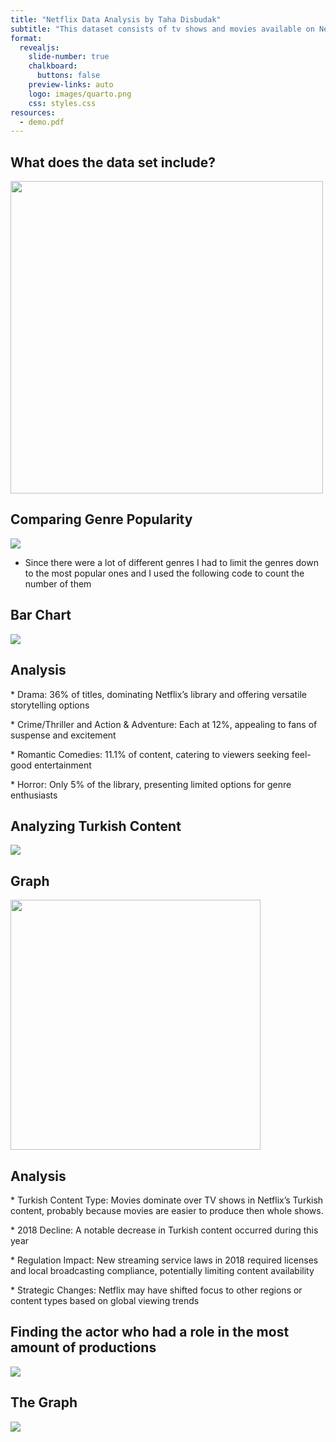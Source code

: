 ```yaml
---
title: "Netflix Data Analysis by Taha Disbudak"
subtitle: "This dataset consists of tv shows and movies available on Netflix as of 2019. The dataset is collected from Flixable which is a third-party Netflix search engine"
format:
  revealjs: 
    slide-number: true
    chalkboard: 
      buttons: false
    preview-links: auto
    logo: images/quarto.png
    css: styles.css
resources:
  - demo.pdf
---
```


## What does the data set include?

![](NetflixDataSetExample.png){width="500px"}

## Comparing Genre Popularity {auto-animate="true"}

![](NetflixGenreCode.png)

-   Since there were a lot of different genres I had to limit the genres down to the most popular ones and I used the following code to count the number of them

## Bar Chart {auto-animate="true"}

![](GenreGraph.png)

## Analysis {auto-animate="true"}

\* Drama: 36% of titles, dominating Netflix's library and offering versatile storytelling options

\* Crime/Thriller and Action & Adventure: Each at 12%, appealing to fans of suspense and excitement

\* Romantic Comedies: 11.1% of content, catering to viewers seeking feel-good entertainment

\* Horror: Only 5% of the library, presenting limited options for genre enthusiasts

## Analyzing Turkish Content {auto-animate="true"}

![](TurkishContentCode.png)

## Graph {auto-animate="true"}

![](TurkishContentGraph.png){width="400px"}

## Analysis {auto-animate="true"}

\* Turkish Content Type: Movies dominate over TV shows in Netflix's Turkish content, probably because movies are easier to produce then whole shows.

\* 2018 Decline: A notable decrease in Turkish content occurred during this year

\* Regulation Impact: New streaming service laws in 2018 required licenses and local broadcasting compliance, potentially limiting content availability

\* Strategic Changes: Netflix may have shifted focus to other regions or content types based on global viewing trends

## Finding the actor who had a role in the most amount of productions {auto-animate="true"}

![](PActor.png)

## The Graph {auto-animate="true"}

![](PActorG.png)
